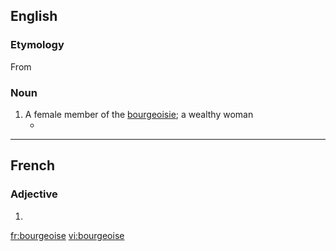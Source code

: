 ==English==

===Etymology===

From {{etyl|fr}} {{term|lang=fr|bourgeoise}}

===Noun===
{{en-noun}}

# A female member of the [[bourgeoisie]]; a wealthy woman
#*{{quote-news|year=2007|date=July 10|author=Richard Eder|title=Some Are Merely Different. Then There Are the French.|work=New York Times|url=http://www.nytimes.com/2007/07/10/books/10eder.html
|passage=She is a right-wing '''bourgeoise'''; he is on the left. }}

----

==French==

===Adjective===
{{infl|fr|adjective form}} {{f}}

# {{feminine of|bourgeois}}

[[fr:bourgeoise]]
[[vi:bourgeoise]]